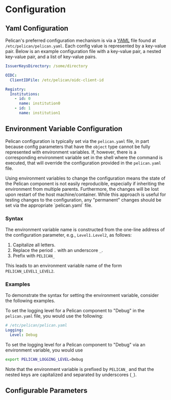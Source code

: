 
# Configuration

## Yaml Configuration
Pelican's preferred configuration mechanism is via a [YAML](https://yaml.org/) file found at `/etc/pelican/pelican.yaml`. Each config
value is represented by a key-value pair. Below is an example configuration file with a key-value pair, a nested key-value pair, and a
list of key-value pairs.

```yaml  filename="/etc/pelican/pelican.yaml"
IssuerKeysDirectory: /some/directory

OIDC:
  ClientIDFile: /etc/pelican/oidc-client-id

Registry:
  Institutions:
    - id: 0
      name: institution0
    - id: 1
      name: institution1
```

## Environment Variable Configuration

Pelican configuration is typically set via the `pelican.yaml` file, in part because config parameters that
have the `object` type cannot be fully represented with environment variables. If, however, there is a corresponding
environment variable set in the shell where the command is executed, that will override the configuration provided in
the `pelican.yaml` file.

<Callout type="warning">
  Using environment variables to change the configuration means the state of the Pelican component
  is not easily reproducible, especially if inheriting the environment from multiple parents.
  Furthermore, the changes will be lost upon restart of the host machine/container.
  While this approach is useful for testing changes to the configuration,
  any "permanent" changes should be set via the appropriate `pelican.yaml` file.
</Callout>

### Syntax

The environment variable name is constructed from the one-line address of the configuration parameter,
e.g., `Level1.Level2`, as follows:

1. Capitalize all letters.
2. Replace the period `.` with an underscore `_`.
3. Prefix with `PELICAN_`

This leads to an environment variable name of the form `PELICAN_LEVEL1_LEVEL2`.

### Examples

To demonstrate the syntax for setting the environment variable,
consider the following examples.

To set the logging level for a Pelican component to "Debug" in the `pelican.yaml` file,
you would use the following:

```yaml
# /etc/pelican/pelican.yaml
Logging:
  Level: Debug
```

To set the logging level for a Pelican component to "Debug" via an environment variable,
you would use

```bash
export PELICAN_LOGGING_LEVEL=Debug
```

Note that the environment variable is prefixed by `PELICAN_` and
that the nested keys are capitalized and separated by underscores (`_`).

## Configurable Parameters
<Parameters parameters={parameters}/>
